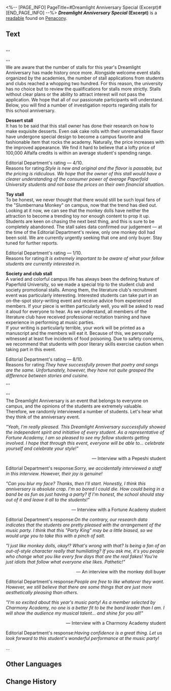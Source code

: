 <%-- [PAGE_INFO]
PageTitle=#Dreamlight Anniversary Special (Excerpt)#
[END_PAGE_INFO] --%>
{{Readable Infobox
|id           = 405
|partIds      = 190700
|title        = ''Dreamlight Anniversary Special'' (Excerpt)
|image        = Item Penacony Readable 2.png
|world        = Penacony
|parts        = 1
|author       = <!--to be added-->
|description  = A special edition of the school magazine published by the Paperfold University News Society. It records this Dreamlight Anniversary's great success and includes interviews with various stalls and students.
|part1        = ''Dreamlight Anniversary Special'' (Excerpt)
|source1      = {{cx|Source missing}}
|characters   = 
|factions     = Pepeshi
}}
'''''Dreamlight Anniversary Special'' (Excerpt)''' is a [[readable]] found on [[Penacony]].
<!--
==Location==
{{Map Embed|<map name>|<marker id>}}
-->
==Text==
<br />'''<div align="center">{{Size|28|Stall introduction}}</div>'''<br />
We are aware that the number of stalls for this year's Dreamlight Anniversary has made history once more. Alongside welcome event stalls organized by the academies, the number of stall applications from students and clubs reached a whopping two hundred. For this reason, the university has no choice but to review the qualifications for stalls more strictly. Stalls without clear plans or the ability to attract interest will not pass the application. We hope that all of our passionate participants will understand.<br />
Below, you will find a number of investigation reports regarding stalls for this school anniversary.


'''Dessert stall'''<br />
It has to be said that this stall owner has done their research on how to make exquisite desserts. Even oak cake rolls with their unremarkable flavor have undergone special design to become a campus favorite and fashionable item that rocks the academy. Naturally, the price increases with the improved appearance. We find it hard to believe that a lofty price of 100,000 Alfalfa credits is within an average student's spending range.

Editorial Department's rating &mdash; 4/10.<br />
Reasons for rating:''Style is new and original and the flavor is passable, but the pricing is ridiculous. We hope that the owner of this stall would have a clearer understanding of the consumer power of average Paperfold University students and not base the prices on their own financial situation.''


'''Toy stall'''<br />
To be honest, we never thought that there would still be such loyal fans of the "Slumbernana Monkey" on campus, now that the trend has died out. Looking at it now, we can see that the monkey dolls have neither the attraction to become a trending toy nor enough content to prop it up. Students are keen on chasing the next best thing, and this is sure to be completely abandoned. The stall sales data confirmed our judgement &mdash; at the time of the Editorial Department's review, only one monkey doll had been sold. We are currently urgently seeking that one and only buyer. Stay tuned for further reports.

Editorial Department's rating &mdash; 1/10.<br />
Reasons for rating:''It is extremely important to be aware of what your fellow students are currently interested in.''


'''Society and club stall'''<br />
A varied and colorful campus life has always been the defining feature of Paperfold University, so we made a special trip to the student club and society promotional stalls. Among them, the literature club's recruitment event was particularly interesting. Interested students can take part in an on-the-spot story-writing event and receive advice from experienced members. If your piece is written particularly well, you will be asked to read it aloud for everyone to hear. As we understand, all members of the literature club have received professional recitation training and have experience in performing at music parties.<br />
If your writing is particularly terrible, your work will be printed as a manuscript and the members will eat it. Because of this, we personally witnessed at least five incidents of food poisoning. Due to safety concerns, we recommend that students with poor literary skills exercise caution when taking part in this event.

Editorial Department's rating &mdash; 8/10.<br />
Reasons for rating:''They have successfully proven that poetry and songs are the same. Unfortunately, however, they have not quite grasped the difference between stories and cuisine.''


'''<div align="center">{{Size|28|What are the students saying?}}</div>'''<br />
The Dreamlight Anniversary is an event that belongs to everyone on campus, and the opinions of the students are extremely valuable. Therefore, we randomly interviewed a number of students. Let's hear what they think of the anniversary event.


''"Yeah, I'm really pleased. This Dreamlight Anniversary successfully showed the independent spirit and initiative of every student. As a representative of Fortune Academy, I am so pleased to see my fellow students getting involved. I hope that through this event, everyone will be able to... celebrate yourself and celebrate your style!"''<br />                                                     <div align="right">&mdash; Interview with a Pepeshi student</div>

Editorial Department's response:''Sorry, we accidentally interviewed a staff in this interview. However, their joy is genuine!''


''"Can you blur my face? Thanks, then I'll start. Honestly, I think this anniversary is absolute crap. I'm so bored I could die. How could being in a band be as fun as just having a party? If I'm honest, the school should stay out of it and leave it all to the students!"''<br />                                                  <div align="right">&mdash; Interview with a Fortune Academy student</div>

Editorial Department's response:''On the contrary, our research data indicates that the students are pretty pleased with the arrangement of the music party. I think that this "Party King" may be a little biased, so we would urge you to take this with a pinch of salt.''


''"I just like monkey dolls, okay!? What's wrong with that? Is being a fan of an out-of-style character really that humiliating? If you ask me, it's you people who change what you like every few days that are the real fakes! You're just idiots that follow what everyone else likes. Pathetic!"''<br />                                                         <div align="right">&mdash; An interview with the monkey doll buyer</div>

Editorial Department's response:''People are free to like whatever they want. However, we still believe that there are some things that are just more aesthetically pleasing than others.''


''"I'm so excited about this year's music party! As a member selected by Charmony Academy, no one is a better fit to be the band leader than I am. I will show the audience my musical talent... and shine for you all!"''<br />                                                  <div align="right">&mdash; Interview with a Charmony Academy student</div>

Editorial Department's response:''Having confidence is a great thing. Let us look forward to this student's wonderful performance at the music party!''

...

<!--
==Trivia==
* 
-->
==Other Languages==
{{Other Languages
|en   = ''Dreamlight Anniversary Special'' (Excerpt)
|zhs  = 《彩梦校庆特刊》（节选）
|zht  = 《彩夢校慶特刊》（節選）
|ja   = 『彩の夢学園祭特集号』（抜粋）
|ko   = ≪오색꿈 개교 기념 행사 특간≫(발췌)
|es   = «Especial Aniversario Colorsueños» (fragmento)
|fr   = ''Édition spéciale sur l'anniversaire de Songéclat'' (extrait)
|ru   = «Спецвыпуск по случаю фестиваля "Цветные сны"» (выдержка)
|th   = นิตยสารงานเทศกาลฝันหลากสี (บทคัดสรร)
|vi   = "Số Đặc Biệt Lễ Kỷ Niệm Thành Lập Trường: Giấc Mơ Muôn Màu" (Trích dẫn)
|de   = „Sonderausgabe zum Traumlicht-Jubiläum“ (Auszug)
|id   = "Edisi Khusus Hari Jadi Dreamlight" (Kutipan)
|pt   = "Especial de Aniversário da Luz Onírica" (Trecho)
}}

==Change History==
{{Change History|2.6}}